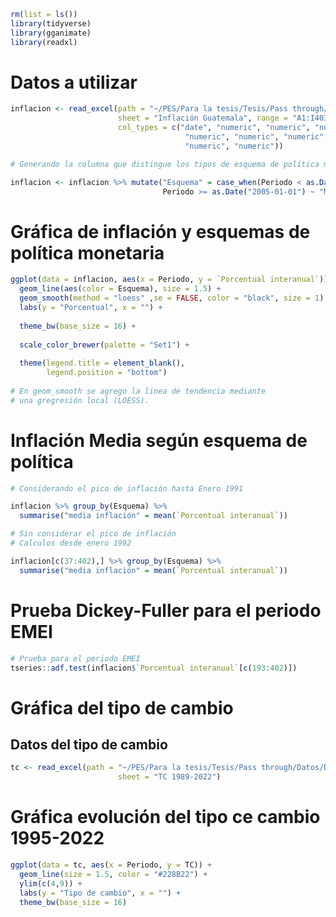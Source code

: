 ```r
rm(list = ls())
library(tidyverse)
library(gganimate)
library(readxl)
```

# Datos a utilizar

```r

inflacion <- read_excel(path = "~/PES/Para la tesis/Tesis/Pass through/Datos/Datos.xlsx", 
                        sheet = "Inflación Guatemala", range = "A1:I403",
                        col_types = c("date", "numeric", "numeric", "numeric",
                                       "numeric", "numeric", "numeric",
                                       "numeric", "numeric"))

# Generando la columna que distingue los tipos de esquema de política monetaria

inflacion <- inflacion %>% mutate("Esquema" = case_when(Periodo < as.Date("2005-01-01") ~ "Agregados Monetarios",
                                  Periodo >= as.Date("2005-01-01") ~ "Metas de Inflación"))
```

# Gráfica de inflación y esquemas de política monetaria

```r

ggplot(data = inflacion, aes(x = Periodo, y = `Porcentual interanual`)) + 
  geom_line(aes(color = Esquema), size = 1.5) +
  geom_smooth(method = "loess" ,se = FALSE, color = "black", size = 1) +
  labs(y = "Porcentual", x = "") +
  
  theme_bw(base_size = 16) +
  
  scale_color_brewer(palette = "Set1") +
  
  theme(legend.title = element_blank(),
        legend.position = "bottom")
  
# En geom_smooth se agrego la linea de tendencia mediante
# una gregresión local (LOESS).


```

# Inflación Media según esquema de política

```r

# Considerando el pico de inflación hasta Enero 1991

inflacion %>% group_by(Esquema) %>% 
  summarise("media inflación" = mean(`Porcentual interanual`))

# Sin considerar el pico de inflación 
# Calculos desde enero 1992

inflacion[c(37:402),] %>% group_by(Esquema) %>% 
  summarise("media inflación" = mean(`Porcentual interanual`))

```


# Prueba Dickey-Fuller para el periodo EMEI

```r

# Prueba para el periodo EMEI
tseries::adf.test(inflacion$`Porcentual interanual`[c(193:402)])

```

# Gráfica del tipo de cambio
## Datos del tipo de cambio

```r

tc <- read_excel(path = "~/PES/Para la tesis/Tesis/Pass through/Datos/Datos.xlsx", 
                        sheet = "TC 1989-2022")
```

# Gráfica evolución del tipo ce cambio 1995-2022
```r

ggplot(data = tc, aes(x = Periodo, y = TC)) +
  geom_line(size = 1.5, color = "#228B22") +
  ylim(c(4,9)) +
  labs(y = "Tipo de cambio", x = "") +
  theme_bw(base_size = 16)

```



